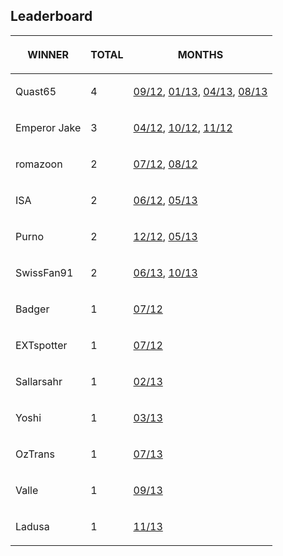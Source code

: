 == Leaderboard ==
{| class="wikitable" 
|-
!WINNER          
!TOTAL
!MONTHS
|-
|Quast65          
|4   
|[http://www.tt-forums.net/viewtopic.php?p=1049999#p1049999 09/12], [http://www.tt-forums.net/viewtopic.php?p=1065250#p1065250 01/13], [http://www.tt-forums.net/viewtopic.php?p=1076368#p1076368 04/13], [http://www.tt-forums.net/viewtopic.php?p=1095873#p1095873 08/13]
|-
|Emperor Jake     
|3   
|[http://www.tt-forums.net/viewtopic.php?p=1014408#p1014408 04/12], [http://www.tt-forums.net/viewtopic.php?p=1053525#p1053525 10/12], [http://www.tt-forums.net/viewtopic.php?p=1056418#p1056418 11/12] 
|-
|romazoon         
|2   
|[http://www.tt-forums.net/viewtopic.php?p=1038898#p1038898 07/12], [http://www.tt-forums.net/viewtopic.php?p=1046487#p1046487 08/12]
|-
|ISA              
|2   
|[http://www.tt-forums.net/viewtopic.php?p=1033382#p1033382 06/12], [http://www.tt-forums.net/viewtopic.php?p=1081882#p1081882 05/13]
|-
|Purno            
|2   
|[http://www.tt-forums.net/viewtopic.php?p=1061080#p1061080 12/12], [http://www.tt-forums.net/viewtopic.php?p=1081882#p1081882 05/13]
|-
|SwissFan91       
|2   
|[http://www.tt-forums.net/viewtopic.php?p=1084997#p1084997 06/13], [http://www.tt-forums.net/viewtopic.php?p=1102359#p1102359 10/13]
|-
|Badger           
|1   
|[http://www.tt-forums.net/viewtopic.php?p=1038898#p1038898 07/12]
|-
|EXTspotter       
|1   
|[http://www.tt-forums.net/viewtopic.php?p=1038898#p1038898 07/12]
|-
|Sallarsahr       
|1   
|[http://www.tt-forums.net/viewtopic.php?p=1069328#p1069328 02/13]
|-
|Yoshi            
|1   
|[http://www.tt-forums.net/viewtopic.php?p=1073079#p1073079 03/13]
|-
|OzTrans          
|1   
|[http://www.tt-forums.net/viewtopic.php?p=1089963#p1089963 07/13]
|-
|Valle            
|1   
|[http://www.tt-forums.net/viewtopic.php?p=1100006#p1100006 09/13]
|-
|Ladusa           
|1   
|[http://www.tt-forums.net/viewtopic.php?p=1106621#p1106621 11/13] 
|}
